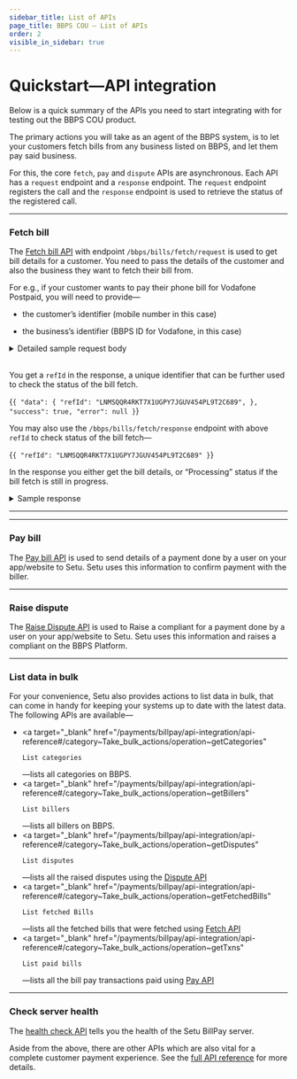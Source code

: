 ```yaml
---
sidebar_title: List of APIs
page_title: BBPS COU — List of APIs
order: 2
visible_in_sidebar: true
---
```


# Quickstart—API integration

Below is a quick summary of the APIs you need to start integrating with for testing out the BBPS COU product.

The primary actions you will take as an agent of the BBPS system, is to let your customers fetch bills from any business listed on BBPS, and let them pay said business.

For this, the core `fetch`, `pay` and `dispute` APIs are asynchronous. Each API has a `request` endpoint and a `response` endpoint. The `request` endpoint registers the call and the `response` endpoint is used to retrieve the status of the registered call.

<hr class="primary" />

### Fetch bill

The <a href="/payments/billpay/api-integration/api-reference#/category~Fetch_bill/operation~FetchRequest">Fetch bill API</a> with endpoint `/bbps/bills/fetch/request` is used to get bill details for a customer. You need to pass the details of the customer and also the business they want to fetch their bill from.

For e.g., if your customer wants to pay their phone bill for Vodafone Postpaid, you will need to provide—

<ul>
    <li>
        <p>the customer’s identifier (mobile number in this case)</p>
    </li>
    <li>
        <p>the business’s identifier (BBPS ID for Vodafone, in this case)</p>
    </li>
</ul>

<Card padding="nano" shape="rounded">
    <details>
        <summary>
            <Text as="h6" marginBottom="none" marginTop="none">
                Detailed sample request body
            </Text>
        </summary>
        <CodeBlockWithCopy language="json">{`
		{
		"customer": {
			"mobile": "9505987798",
			"billParameters": [
				{
					"name": "Parameter 1",
					"value": "Value 1"
				},
				{
					"name": "Parameter 2",
					"value": "Value 2"
				},
				{
					"name": "Parameter 3",
					"value": "Value 3"
				}
			]
		},
		"agent": {
			"app": "SmartPay",
			"channel": "INT",
			"geocode": "19.0139,72.8254",
			"id": "AX01AI06512391457204",
			"ifsc": "ICIC0000152",
			"imei": "123456789012345",
			"ip": "124.170.23.24",
			"mac": "48-4D-7E-CB-DB-6F",
			"mobile": "9481773011",
			"os": "iOS",
			"postalCode": "600001",
			"terminalId": "6000011234"
		},
		"biller": {
			"id": "VODA00000MUM03"
		}
		}
		`}</CodeBlockWithCopy>
    </details>
</Card>

<br />

You get a `refId` in the response, a unique identifier that can be further used to check the status of the bill fetch.

<CodeBlockWithCopy language="json">{`
{
    "data": {
        "refId": "LNMSQQR4RKT7X1UGPY7JGUV454PL9T2C689",
    },
    "success": true,
    "error": null
}
`}</CodeBlockWithCopy>

You may also use the `/bbps/bills/fetch/response` endpoint with above `refId` to check status of the bill fetch—

<CodeBlockWithCopy language="json">{`
{
    "refId": "LNMSQQR4RKT7X1UGPY7JGUV454PL9T2C689"
}
`}</CodeBlockWithCopy>

In the response you either get the bill details, or “Processing” status if the bill fetch is still in progress.

<Card padding="nano" shape="rounded">
    <details>
        <summary>
            <Text as="h6" marginBottom="none" marginTop="none">
                Sample response
            </Text>
        </summary>
        <CodeBlockWithCopy language="json">{`
		{
			"data": {
				"additionalInfo": [
					{
						"name": "Distributor Contact",
						"value": "Cockatoojelly"
					},
					{
						"name": "Distributor Name",
						"value": "Frightstripe"
					},
					{
						"name": "Consumer Number",
						"value": "105"
					},
					{
						"name": "Consumer Address",
						"value": "Samuraipsychadelic"
					}
				],
				"bill": { // optional - not present if biller does not support it
					"amount": 301500,
					"billDate": "2021-09-13",
					"billNumber": "8394852342371080869",
					"billPeriod": "Monthly",
					"customerName": "William Miller",
					"dueDate": "2021-09-26"
				},
				"billerRefId": "4047076513",
				"exactness": "Exact",
				"paymentLimits": [
					{
						"maxLimit": 20000000,
						"minLimit": 100,
						"paymentMode": "Internet Banking",
						"supportsPendingStatus": false
					},
					{
						"maxLimit": 20000000,
						"minLimit": 100,
						"paymentMode": "Debit Card",
						"supportsPendingStatus": false
					},
					{
						"maxLimit": 20000000,
						"minLimit": 100,
						"paymentMode": "Credit Card",
						"supportsPendingStatus": false
					},
					{
						"maxLimit": 20000000,
						"minLimit": 100,
						"paymentMode": "Prepaid Card",
						"supportsPendingStatus": false
					},
					{
						"maxLimit": 20000000,
						"minLimit": 100,
						"paymentMode": "IMPS",
						"supportsPendingStatus": false
					},
					{
						"maxLimit": 4999900,
						"minLimit": 100,
						"paymentMode": "Cash",
						"supportsPendingStatus": false
					},
					{
						"maxLimit": 20000000,
						"minLimit": 100,
						"paymentMode": "UPI",
						"supportsPendingStatus": false
					},
					{
						"maxLimit": 20000000,
						"minLimit": 100,
						"paymentMode": "Wallet",
						"supportsPendingStatus": false
					},
					{
						"maxLimit": 20000000,
						"minLimit": 100,
						"paymentMode": "NEFT",
						"supportsPendingStatus": false
					},
					{
						"maxLimit": 20000000,
						"minLimit": 100,
						"paymentMode": "AEPS",
						"supportsPendingStatus": false
					},
					{
						"maxLimit": 20000000,
						"minLimit": 100,
						"paymentMode": "Account Transfer",
						"supportsPendingStatus": false
					}
				],
				"refId": "C51JQ9ED608P36RN28GGM9L63RN12591837",
				"status": "Success"
			},
			"success": true,
			"traceId": "C51JQCUD608P36RN28H0"
		}
		`}</CodeBlockWithCopy>
    </details>
</Card>

<hr class="tertiary" />


<hr class="primary" />

### Pay bill

The <a href="/payments/billpay/api-integration/api-reference#/category~Pay_bill/operation~PaymentRequest" target="_blank">Pay bill API</a> is used to send details of a payment done by a user on your app/website to Setu. Setu uses this information to confirm payment with the biller.

<hr class="primary" />

### Raise dispute

The <a href="/payments/billpay/api-integration/api-reference#/category~Manage_Dispute/operation~DisputeRequest" target="_blank">Raise Dispute API</a> is used to Raise a compliant for a payment done by a user on your app/website to Setu. Setu uses this information and raises a compliant on the BBPS Platform.

<hr class="primary" />

### List data in bulk

For your convenience, Setu also provides actions to list data in bulk, that can come in handy for keeping your systems up to date with the latest data. The following APIs are available—

-   <a
        target="_blank"
        href="/payments/billpay/api-integration/api-reference#/category~Take_bulk_actions/operation~getCategories"
    >
        List categories
    </a>
    —lists all categories on BBPS.
-   <a
        target="_blank"
        href="/payments/billpay/api-integration/api-reference#/category~Take_bulk_actions/operation~getBillers"
    >
        List billers
    </a>
    —lists all billers on BBPS.
-   <a
        target="_blank"
        href="/payments/billpay/api-integration/api-reference#/category~Take_bulk_actions/operation~getDisputes"
    >
        List disputes
    </a>
    —lists all the raised disputes using the 
	<a
        target="_blank"
        href="/payments/billpay/api-integration/api-reference#/category~Manage_Dispute/operation~DisputeRequest"
    >
        Dispute API
    </a>
-   <a
        target="_blank"
        href="/payments/billpay/api-integration/api-reference#/category~Take_bulk_actions/operation~getFetchedBills"
    >
        List fetched Bills
    </a>
    —lists all the fetched bills that were fetched using 
	<a
        target="_blank"
        href="/payments/billpay/api-integration/api-reference#/category~Fetch_bill/operation~FetchRequest"
    >
        Fetch API
    </a>
-   <a
        target="_blank"
        href="/payments/billpay/api-integration/api-reference#/category~Take_bulk_actions/operation~getTxns"
    >
        List paid bills
    </a>
    —lists all the bill pay transactions paid using 
	<a
        target="_blank"
        href="/payments/billpay/api-integration/api-reference#/category~Pay_bill/operation~PaymentRequest"
    >
        Pay API
    </a>

<hr class="primary" />

### Check server health

The <a href="/payments/billpay/api-integration/api-reference#/category~Health/operation~getHealth">health check API</a> tells you the health of the Setu BillPay server.

Aside from the above, there are other APIs which are also vital for a complete customer payment experience. See the <a href="/payments/billpay/api-integration/api-reference" target="_blank">full API reference</a> for more details.
